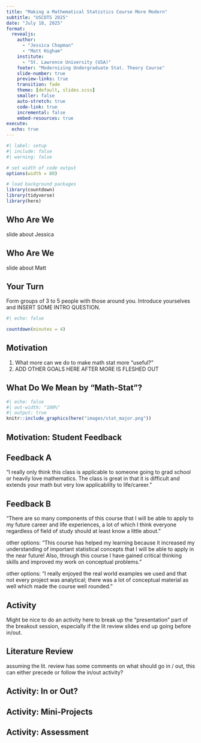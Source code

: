 ```yaml
---
title: "Making a Mathematical Statistics Course More Modern"
subtitle: "USCOTS 2025"
date: "July 18, 2025"
format:
  revealjs:
    author: 
      - "Jessica Chapman"
      - "Matt Higham"
    institute: 
      - "St. Lawrence University (USA)"
    footer: "Modernizing Undergraduate Stat. Theory Course"
    slide-number: true
    preview-links: true
    transition: fade
    theme: [default, slides.scss]
    smaller: false
    auto-stretch: true
    code-link: true
    incremental: false
    embed-resources: true
execute: 
  echo: true
---
```


```r
#| label: setup
#| include: false
#| warning: false

# set width of code output
options(width = 80)

# load background packages
library(countdown)
library(tidyverse)
library(here)
```

## Who Are We

slide about Jessica

## Who Are We

slide about Matt

## Your Turn

::: task
Form groups of 3 to 5 people with those around you. Introduce yourselves and INSERT SOME INTRO QUESTION.
:::

```r
#| echo: false

countdown(minutes = 4)
```

## Motivation

::: goals
1. What more can we do to make math stat more "useful?"
2. ADD OTHER GOALS HERE AFTER MORE IS FLESHED OUT
:::

## What Do We Mean by "Math-Stat"?

```r
#| echo: false
#| out-width: "100%"
#| output: true
knitr::include_graphics(here("images/stat_major.png"))
```

<!-- mention typical audience: undergraduate statistics majors who have already taken a lot of calculus and a semester of probability -->

## Motivation: Student Feedback

::: {.callout-important appearance="simple"}

## Feedback A

"I really only think this class is applicable to someone going to grad school or heavily love mathematics. The class is great in that it is difficult and extends your math but very low applicability to life/career."
:::

::: {.callout-note appearance="simple"}

## Feedback B

"There are so many components of this course that I will be able to apply to my future career and life experiences, a lot of which I think everyone regardless of field of study should at least know a little about."

other options: "This course has helped my learning because it increased my understanding of important statistical concepts that I will be able to apply in the near future! Also, through this course I have gained critical thinking skills and improved my work on conceptual problems."

other options: "I really enjoyed the real world examples we used and that not every project was analytical; there was a lot of conceptual material as well which made the course well rounded."
:::

## Activity

Might be nice to do an activity here to break up the "presentation" part of the breakout session, especially if the lit review slides end up going before in/out.

## Literature Review

assuming the lit. review has some comments on what should go in / out, this can either precede or follow the in/out activity?

## Activity: In or Out?

## Activity: Mini-Projects

## Activity: Assessment




